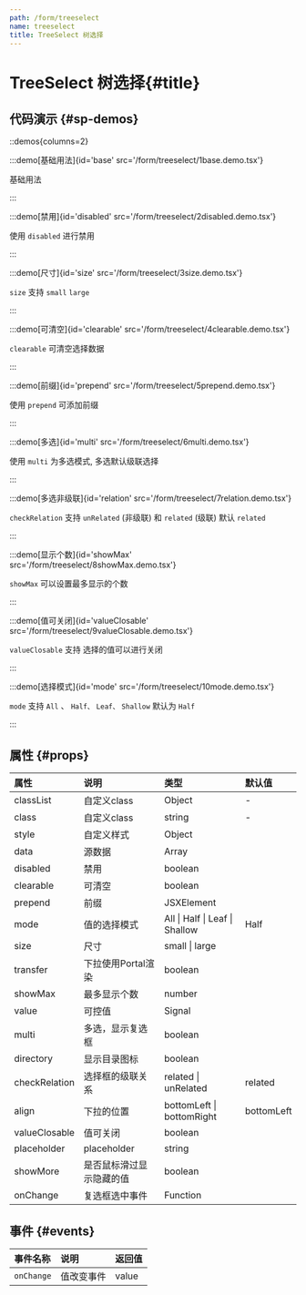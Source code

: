 ```yaml
---
path: /form/treeselect
name: treeselect
title: TreeSelect 树选择
---
```



<div class="sys-ctx-main-left">

# TreeSelect 树选择\{#title\}

## 代码演示 \{#sp-demos\}

::demos{columns=2}

:::demo[基础用法]{id='base' src='/form/treeselect/1base.demo.tsx'}

基础用法

:::


:::demo[禁用]{id='disabled' src='/form/treeselect/2disabled.demo.tsx'}

使用 `disabled` 进行禁用

:::


:::demo[尺寸]{id='size' src='/form/treeselect/3size.demo.tsx'}

`size` 支持 `small` `large`

:::


:::demo[可清空]{id='clearable' src='/form/treeselect/4clearable.demo.tsx'}

`clearable` 可清空选择数据

:::


:::demo[前缀]{id='prepend' src='/form/treeselect/5prepend.demo.tsx'}

使用 `prepend` 可添加前缀

:::


:::demo[多选]{id='multi' src='/form/treeselect/6multi.demo.tsx'}

使用 `multi` 为多选模式, 多选默认级联选择

:::


:::demo[多选非级联]{id='relation' src='/form/treeselect/7relation.demo.tsx'}

`checkRelation` 支持 `unRelated` (非级联) 和 `related` (级联) 默认 `related`

:::


:::demo[显示个数]{id='showMax' src='/form/treeselect/8showMax.demo.tsx'}

`showMax` 可以设置最多显示的个数

:::


:::demo[值可关闭]{id='valueClosable' src='/form/treeselect/9valueClosable.demo.tsx'}

`valueClosable` 支持 选择的值可以进行关闭

:::


:::demo[选择模式]{id='mode' src='/form/treeselect/10mode.demo.tsx'}

`mode` 支持 `All` 、 `Half、` `Leaf、` `Shallow` 默认为 `Half`

:::




## 属性 \{#props\}

| 属性 | 说明 | 类型 | 默认值 |
| :--- | :---- | :--- | :--- |
|classList|自定义class|Object|-|
|class|自定义class|string|-|
|style|自定义样式|Object||
|data|源数据|Array||
|disabled|禁用|boolean||
|clearable|可清空|boolean||
|prepend|前缀|JSXElement||
|mode|值的选择模式|All &#124; Half &#124; Leaf &#124; Shallow|Half|
|size|尺寸|small &#124; large||
|transfer|下拉使用Portal渲染|boolean||
|showMax|最多显示个数|number||
|value|可控值|Signal||
|multi|多选，显示复选框|boolean||
|directory|显示目录图标|boolean||
|checkRelation|选择框的级联关系|related &#124; unRelated|related|
|align|下拉的位置|bottomLeft &#124; bottomRight|bottomLeft|
|valueClosable|值可关闭|boolean||
|placeholder|placeholder|string||
|showMore|是否鼠标滑过显示隐藏的值|boolean||
|onChange|复选框选中事件|Function||



## 事件 \{#events\}

| 事件名称 | 说明 | 返回值|
| :--- | :---- | :--- |
|`onChange`|值改变事件|value|

</div>

